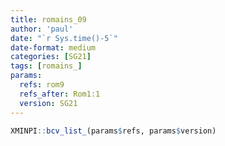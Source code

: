 ```yaml
---
title: romains_09
author: 'paul'
date: "`r Sys.time()-5`"
date-format: medium
categories: [SG21]
tags: [romains_]
params:
  refs: rom9
  refs_after: Rom1:1
  version: SG21
---
```


```r
XMINPI::bcv_list_(params$refs, params$version)
```

